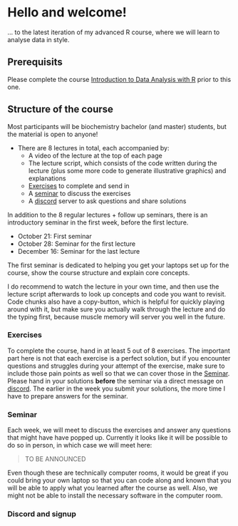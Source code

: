 # Hello and welcome! {- #welcome}

... to the latest iteration of my advanced R course, where we will learn to analyse data in style.

<!-- ::: { .alert .alert-primary} -->
<!-- **Current course dates**\ -->
<!-- WS22/23\ -->
<!-- 2022-10-21 -- 2022-12-16\ -->
<!-- See [structure of the course](#structure)\ -->
<!-- Lecture online in your own time\ -->
<!-- Seminar weekly on Fridays at 9:15 – 10:45\ -->
<!-- Sign-up (Heidelberg University students): see [discord](#discord)\ -->
<!-- Language: Lectures are in English but the seminar can be in German if you choose so -->
<!-- (in any case, you can always ask questions in German as well). -->
<!-- ::: -->

<!-- ::: {.video-container} -->
<!-- <iframe class="video" src="https://www.youtube.com/embed/GguzPRquTLI?vq=hd1080" allowfullscreen></iframe> -->
<!-- ::: -->


## Prerequisits

Please complete the course [Introduction to Data Analysis with R](https://jmbuhr.de/dataintro/) prior to this one.

## Structure of the course {#structure}

Most participants will be biochemistry bachelor (and master) students,
but the material is open to anyone!

- There are 8 lectures in total, each accompanied by:
  - A video of the lecture at the top of each page
  - The lecture script, which consists of the code written during the lecture
    (plus some more code to generate illustrative graphics) and explanations
  - [Exercises](#exe) to complete and send in
  - A [seminar] to discuss the exercises
  - A [discord](#discord) server to ask questions and share solutions

In addition to the 8 regular lectures + follow up seminars, there
is an introductory seminar in the first week, before the first lecture.

- October 21: First seminar
- October 28: Seminar for the first lecture
- December 16: Seminar for the last lecture

The first seminar is dedicated to helping you get your laptops set up for the course,
show the course structure and explain core concepts.

I do recommend to watch the lecture in your own time, and then use the lecture script afterwards to look up concepts and code you want to revisit.
Code chunks also have a copy-button, which is helpful for quickly playing around with it, but make sure you actually walk through the lecture and do the typing first,
because muscle memory will server you well in the future.

### Exercises {#exe}

To complete the course, hand in at least 5 out of 8 exercises.
The important part here is not that each exercise is a perfect solution,
but if you encounter questions and struggles during your attempt of the exercise, make sure to include those pain points as well so that we can cover those in the [Seminar].
Please hand in your solutions **before** the seminar via a direct message on [discord](#discord).
The earlier in the week you submit your solutions,
the more time I have to prepare answers for the seminar.

### Seminar

Each week, we will meet to discuss the exercises and answer any questions that might have have popped up.
Currently it looks like it will be possible to do so in person, in which case we will meet here: 

> TO BE ANNOUNCED

Even though these are technically computer rooms, it would be great if you could bring your own laptop so that you can code along and known that you will be able to apply what you learned after the course as well.
Also, we might not be able to install the necessary software in the computer room.

### Discord and signup {#discord}

<!-- If you are a biochemistry student at Heidelberg University, click on this link: <https://discord.gg/y54pnjkDyw> to join our discord server. -->

<!-- To sign up for the course, send a message to me (Jannik) with your **full name** and **matriculation number** so that we can put the course onto your official transcript of records. -->
<!-- If the link doesn't work, please send me a message via my [contact form](https://jmbuhr.de/contact). -->
<!-- On the server, you will be able to ask questions that can be answered by me and your fellow learners, hand in the exercises and receive feedback. -->

